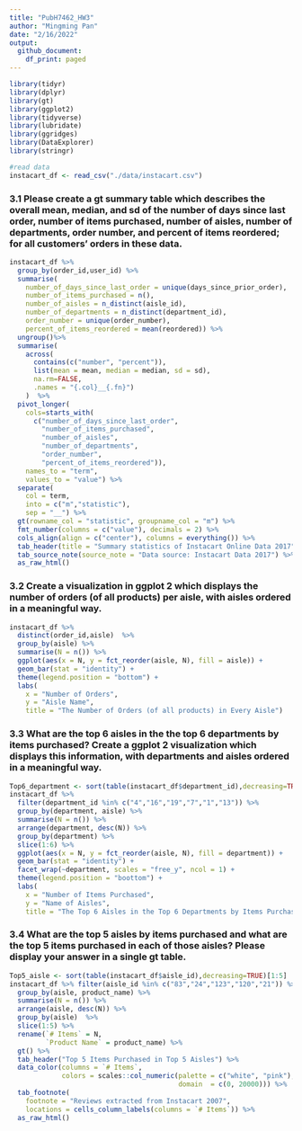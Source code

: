 ```yaml
---
title: "PubH7462_HW3"
author: "Mingming Pan"
date: "2/16/2022"
output:
  github_document:
    df_print: paged
---
```


```r
library(tidyr)
library(dplyr)
library(gt)
library(ggplot2)
library(tidyverse)
library(lubridate)
library(ggridges)
library(DataExplorer)
library(stringr)
```

```r
#read data
instacart_df <- read_csv("./data/instacart.csv")
```

### 3.1 Please create a gt summary table which describes the overall mean, median, and sd of the number of days since last order, number of items purchased, number of aisles, number of departments, order number, and percent of items reordered; for all customers’ orders in these data. 
```r
instacart_df %>%
  group_by(order_id,user_id) %>%
  summarise(
    number_of_days_since_last_order = unique(days_since_prior_order),
    number_of_items_purchased = n(),
    number_of_aisles = n_distinct(aisle_id),
    number_of_departments = n_distinct(department_id),
    order_number = unique(order_number),
    percent_of_items_reordered = mean(reordered)) %>%
  ungroup()%>%
  summarise(
    across(
      contains(c("number", "percent")),  
      list(mean = mean, median = median, sd = sd),
      na.rm=FALSE, 
      .names = "{.col}__{.fn}")
    )  %>%
  pivot_longer(
    cols=starts_with(
      c("number_of_days_since_last_order",
        "number_of_items_purchased",
        "number_of_aisles",
        "number_of_departments",
        "order_number",
        "percent_of_items_reordered")),
    names_to = "term",
    values_to = "value") %>%
  separate(
    col = term,
    into = c("m","statistic"),
    sep = "__") %>%
  gt(rowname_col = "statistic", groupname_col = "m") %>%
  fmt_number(columns = c("value"), decimals = 2) %>%
  cols_align(align = c("center"), columns = everything()) %>%
  tab_header(title = "Summary statistics of Instacart Online Data 2017") %>%
  tab_source_note(source_note = "Data source: Instacart Data 2017") %>%
  as_raw_html()
```

### 3.2 Create a visualization in ggplot 2 which displays the number of orders (of all products) per aisle, with aisles ordered in a meaningful way.
```r
instacart_df %>% 
  distinct(order_id,aisle)  %>%
  group_by(aisle) %>%
  summarise(N = n()) %>%
  ggplot(aes(x = N, y = fct_reorder(aisle, N), fill = aisle)) +
  geom_bar(stat = "identity") + 
  theme(legend.position = "bottom") +
  labs(
    x = "Number of Orders",
    y = "Aisle Name",
    title = "The Number of Orders (of all products) in Every Aisle")
```

### 3.3 What are the top 6 aisles in the the top 6 departments by items purchased? Create a ggplot 2 visualization which displays this information, with departments and aisles ordered in a meaningful way. 
```r
Top6_department <- sort(table(instacart_df$department_id),decreasing=TRUE)[1:6]
instacart_df %>% 
  filter(department_id %in% c("4","16","19","7","1","13")) %>%
  group_by(department, aisle) %>%
  summarise(N = n()) %>%
  arrange(department, desc(N)) %>%
  group_by(department) %>%
  slice(1:6) %>%
  ggplot(aes(x = N, y = fct_reorder(aisle, N), fill = department)) +
  geom_bar(stat = "identity") +
  facet_wrap(~department, scales = "free_y", ncol = 1) +
  theme(legend.position = "boottom") +
  labs(
    x = "Number of Items Purchased",
    y = "Name of Aisles",
    title = "The Top 6 Aisles in the Top 6 Departments by Items Purchased")
```


### 3.4 What are the top 5 aisles by items purchased and what are the top 5 items purchased in each of those aisles? Please display your answer in a single gt table.
```r
Top5_aisle <- sort(table(instacart_df$aisle_id),decreasing=TRUE)[1:5]
instacart_df %>% filter(aisle_id %in% c("83","24","123","120","21")) %>%
  group_by(aisle, product_name) %>%
  summarise(N = n()) %>%
  arrange(aisle, desc(N)) %>%
  group_by(aisle)  %>%
  slice(1:5) %>%
  rename(`# Items` = N,
         `Product Name` = product_name) %>%
  gt() %>%
  tab_header("Top 5 Items Purchased in Top 5 Aisles") %>%
  data_color(columns = `# Items`,
             colors = scales::col_numeric(palette = c("white", "pink"),
                                          domain  = c(0, 20000))) %>%
  tab_footnote(
    footnote = "Reviews extracted from Instacart 2007",
    locations = cells_column_labels(columns = `# Items`)) %>%
  as_raw_html()
```





